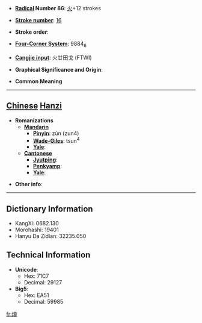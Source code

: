 * '''[[Wiktionary:Chinese radical index| Radical]] Number 86''': [[Wiktionary:Chinese radical index 火|火]]+12 strokes

* '''[[Wiktionary:Chinese total strokes index|Stroke number]]''': [[Wiktionary:Chinese total strokes index 16|16]]

* '''Stroke order''': 

* '''[[Wiktionary:Chinese four corner index|Four-Corner System]]''': 9884<sub>6</sub>

* '''[[Wiktionary:Chinese Cangjie index|Cangjie input]]''': 火廿田戈 (FTWI)

* '''Graphical Significance and Origin''': 

* '''Common Meaning'''

----

== [[Chinese]] [[Hanzi]] ==

* '''Romanizations'''
** '''[[Mandarin]]'''
*** '''[[Pinyin]]''': zùn (zun4)
*** '''[[Wade-Giles]]''': tsun<sup>4</sup>
*** '''[[Yale]]''': 
** '''[[Cantonese]]'''
*** '''[[Jyutping]]''':
*** '''[[Penkyamp]]''': 
*** '''[[Yale]]''': 

* '''Other info''': 

----

== Dictionary Information ==

* KangXi: 0682.130
* Morohashi: 19401
* Hanyu Da Zidian: 32235.050

== Technical Information ==

* '''Unicode''':
** Hex: 71C7
** Decimal: 29127
* '''Big5''':
** Hex: EA51
** Decimal: 59985

[[fr:燇]]
